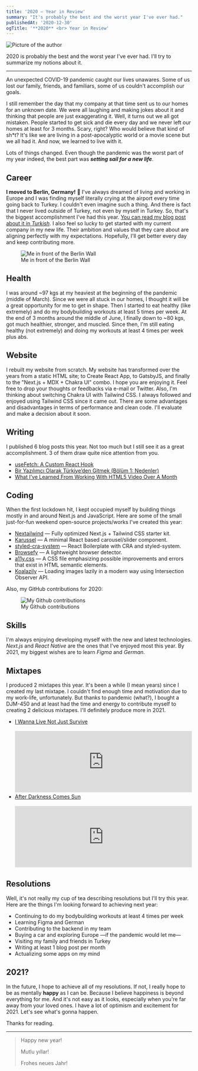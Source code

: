 ```yaml
---
title: '2020 — Year in Review'
summary: "It's probably the best and the worst year I've ever had."
publishedAt: '2020-12-30'
ogTitle: '**2020** <br> Year in Review'
---
```


<div style={{ marginBottom: '1.75rem' }}>
  <img src="/images/2020.jpg" alt="Picture of the author" width={800} height={400} />
</div>

2020 is probably the best and the worst year I've ever had. I'll try to summarize my notions about it.

---

An unexpected COVID-19 pandemic caught our lives unawares. Some of us lost our family, friends, and familiars, some of
us couldn't accomplish our goals.

I still remember the day that my company at that time sent us to our homes for an unknown date. We were all laughing and
making jokes about it and thinking that people are just exaggerating it. Well, it turns out we all got mistaken. People
started to get sick and die every day and we never left our homes at least for 3 months. Scary, right? Who would believe
that kind of sh\*t? It's like we are living in a post-apocalyptic world or a movie scene but we all had it. And now, we
learned to live with it.

Lots of things changed. Even though the pandemic was the worst part of my year indeed, the best part was _**setting sail
for a new life**_.

## Career

**I moved to Berlin, Germany!** 🥳 I've always dreamed of living and working in Europe and I was finding myself
literally crying at the airport every time going back to Turkey. I couldn't even imagine such a thing. And there is fact
that I never lived outside of Turkey, not even by myself in Turkey. So, that's the biggest accomplishment I've had this
year. [You can read my blog post about it in _Turkish_](/bir-yazilimci-olarak-turkiyeden-gitmek-bolum-1-nedenler). I
also feel so lucky to get started with my current company in my new life. Their ambition and values that they care about
are aligning perfectly with my expectations. Hopefully, I'll get better every day and keep contributing more.

<figure>
  <img src="/images/me_in_front_of_berlin_wall.jpg" alt="Me in front of the Berlin Wall" height={500} width={800} />
  <figcaption>Me in front of the Berlin Wall</figcaption>
</figure>

## Health

I was around ~97 kgs at my heaviest at the beginning of the pandemic (middle of March). Since we were all stuck in our
homes, I thought it will be a great opportunity for me to get in shape. Then I started to eat healthy (like extremely)
and do my bodybuilding workouts at least 5 times per week. At the end of 3 months around the middle of June, I finally
down to ~80 kgs, got much healthier, stronger, and muscled. Since then, I'm still eating healthy (not extremely) and
doing my workouts at least 4 times per week plus abs.

## Website

I rebuilt my website from scratch. My website has transformed over the years from a static HTML site; to Create React
App, to GatsbyJS, and finally to the "Next.js + MDX + Chakra UI" combo. I hope you are enjoying it. Feel free to drop
your thoughts or feedbacks via e-mail or Twitter. Also, I'm thinking about switching Chakra UI with Tailwind CSS. I
always followed and enjoyed using Tailwind CSS since it came out. There are some advantages and disadvantages in terms
of performance and clean code. I'll evaluate and make a decision about it soon.

## Writing

I published 6 blog posts this year. Not too much but I still see it as a great accomplishment. 3 of them draw quite nice
attention from you.

- [useFetch: A Custom React Hook](/useFetch-react-hook)
- [Bir Yazılımcı Olarak Türkiye’den Gitmek (Bölüm 1: Nedenler)](/bir-yazilimci-olarak-turkiyeden-gitmek-bolum-1-nedenler)
- [What I’ve Learned From Working With HTML5 Video Over A Month](/what-i-have-learned-from-working-with-html5-video-over-a-month)

## Coding

When the first lockdown hit, I kept occupied myself by building things mostly in and around Next.js and JavaScript. Here
are some of the small just-for-fun weekend open-source projects/works I've created this year:

- [Nextailwind](https://github.com/suyalcinkaya/nextailwind) — Fully optimized Next.js + Tailwind CSS starter kit.
- [Karussel](https://github.com/suyalcinkaya/karussel) — A minimal React based carousel/slider component.
- [styled-cra-system](https://github.com/suyalcinkaya/styled-cra-system) — React Boilerplate with CRA and styled-system.
- [Browsefy](https://github.com/suyalcinkaya/browsefy) — A lightweight browser detector.
- [a11y.css](https://github.com/suyalcinkaya/a11y.css) — A CSS file emphasizing possible improvements and errors that
  exist in HTML semantic elements.
- [Koalazily](https://github.com/suyalcinkaya/koalazily) — Loading images lazily in a modern way using Intersection
  Observer API.

Also, my GitHub contributions for 2020:

<figure>
  <img src="/images/github-contributions.png" alt="My Github contributions" height={270} width={1448} />
  <figcaption>My Github contributions</figcaption>
</figure>

## Skills

I'm always enjoying developing myself with the new and latest technologies. _Next.js_ and _React Native_ are the ones
that I've enjoyed most this year. By 2021, my biggest wishes are to learn _Figma_ and _German_.

## Mixtapes

I produced 2 mixtapes this year. It's been a while (I mean years) since I created my last mixtape. I couldn't find
enough time and motivation due to my work-life, unfortunately. But thanks to pandemic (what?), I bought a DJM-450 and at
least had the time and energy to contribute myself to creating 2 delicious mixtapes. I'll definitely produce more
in 2021.

- [I Wanna Live Not Just Survive](https://soundcloud.com/jagerman/i-wanna-live-not-just-survive)
  <br />
  <br />
  <iframe
    width="100%"
    height="166"
    scrolling="no"
    frameBorder="no"
    allow="autoplay"
    src="https://w.soundcloud.com/player/?url=https%3A//api.soundcloud.com/tracks/840783349&color=%23ff5500&auto_play=false&hide_related=false&show_comments=true&show_user=true&show_reposts=false&show_teaser=true"
  ></iframe>
- [After Darkness Comes Sun](https://soundcloud.com/jagerman/after-darkness-comes-sun)
  <br />
  <br />
  <iframe
    width="100%"
    height="166"
    scrolling="no"
    frameBorder="no"
    allow="autoplay"
    src="https://w.soundcloud.com/player/?url=https%3A//api.soundcloud.com/tracks/799879534&color=%23ff5500&auto_play=false&hide_related=false&show_comments=true&show_user=true&show_reposts=false&show_teaser=true"
  ></iframe>

## Resolutions

Well, it's not really my cup of tea describing resolutions but I'll try this year. Here are the things I'm looking
forward to achieving next year:

- Continuing to do my bodybuilding workouts at least 4 times per week
- Learning Figma and German
- Contributing to the backend in my team
- Buying a car and exploring Europe —if the pandemic would let me—
- Visiting my family and friends in Turkey
- Writing at least 1 blog post per month
- Actualizing some apps on my mind

## 2021?

In the future, I hope to achieve all of my resolutions. If not, I really hope to be as mentally **happy** as I can be.
Because I believe happiness is beyond everything for me. And it's not easy as it looks, especially when you're far away
from your loved ones. I have a lot of optimism and excitement for 2021. Let's see what's gonna happen.

Thanks for reading.

---

> Happy new year!
>
> Mutlu yıllar!
>
> Frohes neues Jahr!
